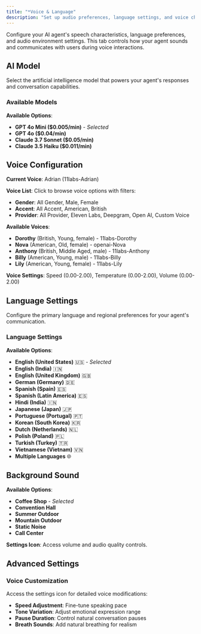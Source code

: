 ```yaml
---
title: "*Voice & Language"
description: "Set up audio preferences, language settings, and voice characteristics for your AI agent"
---
```



Configure your AI agent's speech characteristics, language preferences, and audio environment settings. This tab controls how your agent sounds and communicates with users during voice interactions.

## AI Model

Select the artificial intelligence model that powers your agent's responses and conversation capabilities.

### Available Models

**Available Options**:
- **GPT 4o Mini ($0.005/min)** - *Selected*
- **GPT 4o ($0.04/min)**
- **Claude 3.7 Sonnet ($0.05/min)**
- **Claude 3.5 Haiku ($0.011/min)**

## Voice Configuration

**Current Voice**: Adrian (11labs-Adrian)

**Voice List**: Click to browse voice options with filters:
- **Gender**: All Gender, Male, Female
- **Accent**: All Accent, American, British  
- **Provider**: All Provider, Eleven Labs, Deepgram, Open AI, Custom Voice

**Available Voices**:
- **Dorothy** (British, Young, female) - 11labs-Dorothy
- **Nova** (American, Old, female) - openai-Nova
- **Anthony** (British, Middle Aged, male) - 11labs-Anthony
- **Billy** (American, Young, male) - 11labs-Billy
- **Lily** (American, Young, female) - 11labs-Lily

**Voice Settings**: Speed (0.00-2.00), Temperature (0.00-2.00), Volume (0.00-2.00)

## Language Settings

Configure the primary language and regional preferences for your agent's communication.

### Language Settings

**Available Options**:
- **English (United States)** 🇺🇸 - *Selected*
- **English (India)** 🇮🇳
- **English (United Kingdom)** 🇬🇧  
- **German (Germany)** 🇩🇪
- **Spanish (Spain)** 🇪🇸
- **Spanish (Latin America)** 🇪🇸
- **Hindi (India)** 🇮🇳
- **Japanese (Japan)** 🇯🇵
- **Portuguese (Portugal)** 🇵🇹
- **Korean (South Korea)** 🇰🇷
- **Dutch (Netherlands)** 🇳🇱
- **Polish (Poland)** 🇵🇱
- **Turkish (Turkey)** 🇹🇷
- **Vietnamese (Vietnam)** 🇻🇳
- **Multiple Languages** 🌐


## Background Sound

**Available Options**:
- **Coffee Shop** - *Selected*
- **Convention Hall**
- **Summer Outdoor**
- **Mountain Outdoor**
- **Static Noise**
- **Call Center**

**Settings Icon**: Access volume and audio quality controls.

## Advanced Settings

### Voice Customization

Access the settings icon for detailed voice modifications:
- **Speed Adjustment**: Fine-tune speaking pace
- **Tone Variation**: Adjust emotional expression range
- **Pause Duration**: Control natural conversation pauses
- **Breath Sounds**: Add natural breathing for realism



